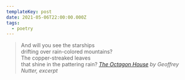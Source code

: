 ```yaml
---
templateKey: post
date: 2021-05-06T22:00:00.000Z
tags:
  - poetry
---
```

> And will you see the starships<br/>
> drifting over rain-colored mountains?<br/>
> The copper-streaked leaves<br/>
> that shine in the pattering rain?
> <cite><i>[The Octagon House](https://poems.com/poem/the-octagon-house/)</i> by Geoffrey Nutter, excerpt</cite>
